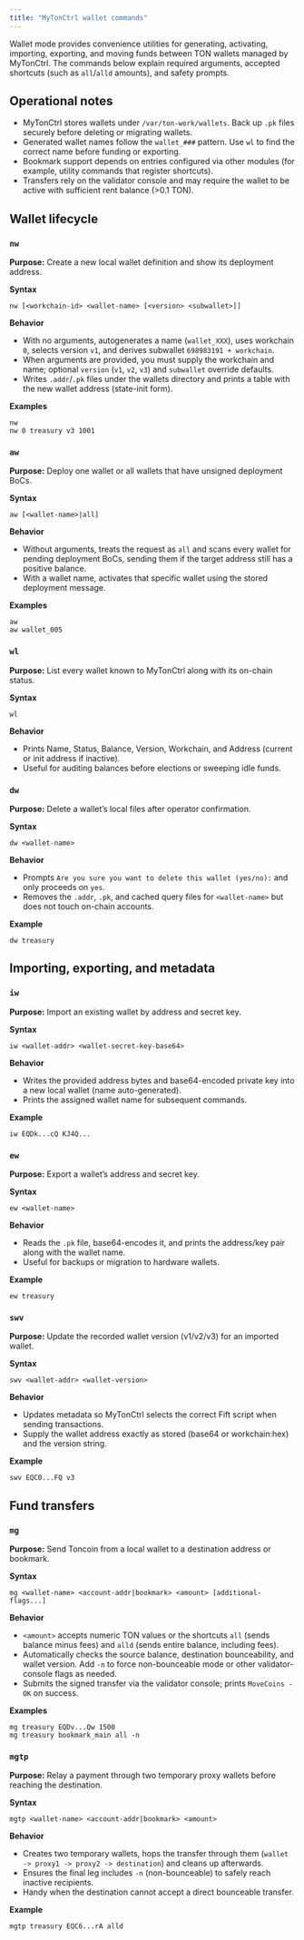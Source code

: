 ```yaml
---
title: "MyTonCtrl wallet commands"
---
```


Wallet mode provides convenience utilities for generating, activating, importing, exporting, and moving funds between TON wallets managed by MyTonCtrl. The commands below explain required arguments, accepted shortcuts (such as `all`/`alld` amounts), and safety prompts.

## Operational notes
- MyTonCtrl stores wallets under `/var/ton-work/wallets`. Back up `.pk` files securely before deleting or migrating wallets.
- Generated wallet names follow the `wallet_###` pattern. Use `wl` to find the correct name before funding or exporting.
- Bookmark support depends on entries configured via other modules (for example, utility commands that register shortcuts).
- Transfers rely on the validator console and may require the wallet to be active with sufficient rent balance (>0.1 TON).

## Wallet lifecycle

### `nw`
**Purpose:** Create a new local wallet definition and show its deployment address.

**Syntax**
```mytonctrl
nw [<workchain-id> <wallet-name> [<version> <subwallet>]]
```

**Behavior**
- With no arguments, autogenerates a name (`wallet_XXX`), uses workchain `0`, selects version `v1`, and derives subwallet `698983191 + workchain`.
- When arguments are provided, you must supply the workchain and name; optional `version` (`v1`, `v2`, `v3`) and `subwallet` override defaults.
- Writes `.addr`/`.pk` files under the wallets directory and prints a table with the new wallet address (state-init form).

**Examples**
```mytonctrl
nw
nw 0 treasury v3 1001
```

### `aw`
**Purpose:** Deploy one wallet or all wallets that have unsigned deployment BoCs.

**Syntax**
```mytonctrl
aw [<wallet-name>|all]
```

**Behavior**
- Without arguments, treats the request as `all` and scans every wallet for pending deployment BoCs, sending them if the target address still has a positive balance.
- With a wallet name, activates that specific wallet using the stored deployment message.

**Examples**
```mytonctrl
aw
aw wallet_005
```

### `wl`
**Purpose:** List every wallet known to MyTonCtrl along with its on-chain status.

**Syntax**
```mytonctrl
wl
```

**Behavior**
- Prints Name, Status, Balance, Version, Workchain, and Address (current or init address if inactive).
- Useful for auditing balances before elections or sweeping idle funds.


### `dw`
**Purpose:** Delete a wallet’s local files after operator confirmation.

**Syntax**
```mytonctrl
dw <wallet-name>
```

**Behavior**
- Prompts `Are you sure you want to delete this wallet (yes/no):` and only proceeds on `yes`.
- Removes the `.addr`, `.pk`, and cached query files for `<wallet-name>` but does not touch on-chain accounts.

**Example**
```mytonctrl
dw treasury
```

## Importing, exporting, and metadata

### `iw`
**Purpose:** Import an existing wallet by address and secret key.

**Syntax**
```mytonctrl
iw <wallet-addr> <wallet-secret-key-base64>
```

**Behavior**
- Writes the provided address bytes and base64-encoded private key into a new local wallet (name auto-generated).
- Prints the assigned wallet name for subsequent commands.

**Example**
```mytonctrl
iw EQDk...cQ KJ4Q...
```

### `ew`
**Purpose:** Export a wallet’s address and secret key.

**Syntax**
```mytonctrl
ew <wallet-name>
```

**Behavior**
- Reads the `.pk` file, base64-encodes it, and prints the address/key pair along with the wallet name.
- Useful for backups or migration to hardware wallets.

**Example**
```mytonctrl
ew treasury
```

### `swv`
**Purpose:** Update the recorded wallet version (v1/v2/v3) for an imported wallet.

**Syntax**
```mytonctrl
swv <wallet-addr> <wallet-version>
```

**Behavior**
- Updates metadata so MyTonCtrl selects the correct Fift script when sending transactions.
- Supply the wallet address exactly as stored (base64 or workchain:hex) and the version string.

**Example**
```mytonctrl
swv EQC0...FQ v3
```

## Fund transfers

### `mg`
**Purpose:** Send Toncoin from a local wallet to a destination address or bookmark.

**Syntax**
```mytonctrl
mg <wallet-name> <account-addr|bookmark> <amount> [additional-flags...]
```

**Behavior**
- `<amount>` accepts numeric TON values or the shortcuts `all` (sends balance minus fees) and `alld` (sends entire balance, including fees).
- Automatically checks the source balance, destination bounceability, and wallet version. Add `-n` to force non-bounceable mode or other validator-console flags as needed.
- Submits the signed transfer via the validator console; prints `MoveCoins - OK` on success.

**Examples**
```mytonctrl
mg treasury EQDv...Qw 1500
mg treasury bookmark_main all -n
```

### `mgtp`
**Purpose:** Relay a payment through two temporary proxy wallets before reaching the destination.

**Syntax**
```mytonctrl
mgtp <wallet-name> <account-addr|bookmark> <amount>
```

**Behavior**
- Creates two temporary wallets, hops the transfer through them (`wallet -> proxy1 -> proxy2 -> destination`) and cleans up afterwards.
- Ensures the final leg includes `-n` (non-bounceable) to safely reach inactive recipients.
- Handy when the destination cannot accept a direct bounceable transfer.

**Example**
```mytonctrl
mgtp treasury EQC6...rA alld
```
